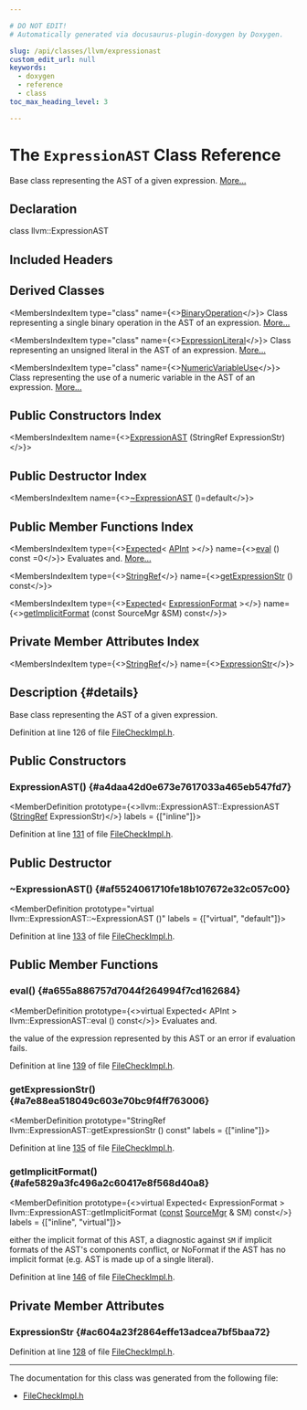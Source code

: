 ```yaml
---

# DO NOT EDIT!
# Automatically generated via docusaurus-plugin-doxygen by Doxygen.

slug: /api/classes/llvm/expressionast
custom_edit_url: null
keywords:
  - doxygen
  - reference
  - class
toc_max_heading_level: 3

---
```





# The `ExpressionAST` Class Reference

<DoxygenPage pluginConfig={pluginConfig}>

Base class representing the AST of a given expression. <a href="#details">More...</a>

## Declaration

<CodeBlock>class llvm::ExpressionAST</CodeBlock>

## Included Headers

<IncludesList>
<IncludesListItem
  filePath="FileCheck/FileCheckImpl.h"
  permalink="/docs/api/files/lib/lib/filecheck/filecheckimpl-h"
  isLocal="true" />
</IncludesList>

## Derived Classes

<MembersIndex>

<MembersIndexItem
  type="class"
  name={<><a href="/docs/api/classes/llvm/binaryoperation">BinaryOperation</a></>}>
Class representing a single binary operation in the AST of an expression. <a href="/docs/api/classes/llvm/binaryoperation/#details">More...</a>
</MembersIndexItem>

<MembersIndexItem
  type="class"
  name={<><a href="/docs/api/classes/llvm/expressionliteral">ExpressionLiteral</a></>}>
Class representing an unsigned literal in the AST of an expression. <a href="/docs/api/classes/llvm/expressionliteral/#details">More...</a>
</MembersIndexItem>

<MembersIndexItem
  type="class"
  name={<><a href="/docs/api/classes/llvm/numericvariableuse">NumericVariableUse</a></>}>
Class representing the use of a numeric variable in the AST of an expression. <a href="/docs/api/classes/llvm/numericvariableuse/#details">More...</a>
</MembersIndexItem>

</MembersIndex>

## Public Constructors Index

<MembersIndex>

<MembersIndexItem
  name={<><a href="#a4daa42d0e673e7617033a465eb547fd7">ExpressionAST</a> (StringRef ExpressionStr)</>}>
</MembersIndexItem>

</MembersIndex>

## Public Destructor Index

<MembersIndex>

<MembersIndexItem
  name={<><a href="#af5524061710fe18b107672e32c057c00">~ExpressionAST</a> ()=default</>}>
</MembersIndexItem>

</MembersIndex>

## Public Member Functions Index

<MembersIndex>

<MembersIndexItem
  type={<><a href="/docs/api/classes/llvm/expected">Expected</a>&lt; <a href="/docs/api/classes/llvm/apint">APInt</a> &gt;</>}
  name={<><a href="#a655a886757d7044f264994f7cd162684">eval</a> () const =0</>}>
Evaluates and. <a href="#a655a886757d7044f264994f7cd162684">More...</a>
</MembersIndexItem>

<MembersIndexItem
  type={<><a href="/docs/api/classes/llvm/stringref">StringRef</a></>}
  name={<><a href="#a7e88ea518049c603e70bc9f4ff763006">getExpressionStr</a> () const</>}>
</MembersIndexItem>

<MembersIndexItem
  type={<><a href="/docs/api/classes/llvm/expected">Expected</a>&lt; <a href="/docs/api/structs/llvm/expressionformat">ExpressionFormat</a> &gt;</>}
  name={<><a href="#afe5829a3fc496a2c60417e8f568d40a8">getImplicitFormat</a> (const SourceMgr &amp;SM) const</>}>
</MembersIndexItem>

</MembersIndex>

## Private Member Attributes Index

<MembersIndex>

<MembersIndexItem
  type={<><a href="/docs/api/classes/llvm/stringref">StringRef</a></>}
  name={<><a href="#ac604a23f2864effe13adcea7bf5baa72">ExpressionStr</a></>}>
</MembersIndexItem>

</MembersIndex>

## Description {#details}

Base class representing the AST of a given expression.

Definition at line 126 of file <a href="/docs/api/files/lib/lib/filecheck/filecheckimpl-h">FileCheckImpl.h</a>.

<SectionDefinition>

## Public Constructors

### ExpressionAST() {#a4daa42d0e673e7617033a465eb547fd7}

<MemberDefinition
  prototype={<>llvm::ExpressionAST::ExpressionAST (<a href="/docs/api/classes/llvm/stringref">StringRef</a> ExpressionStr)</>}
  labels = {["inline"]}>

Definition at line <a href="/docs/api/files/lib/lib/filecheck/filecheckimpl-h/#l00131">131</a> of file <a href="/docs/api/files/lib/lib/filecheck/filecheckimpl-h">FileCheckImpl.h</a>.
</MemberDefinition>

</SectionDefinition>

<SectionDefinition>

## Public Destructor

### ~ExpressionAST() {#af5524061710fe18b107672e32c057c00}

<MemberDefinition
  prototype="virtual llvm::ExpressionAST::~ExpressionAST ()"
  labels = {["virtual", "default"]}>

Definition at line <a href="/docs/api/files/lib/lib/filecheck/filecheckimpl-h/#l00133">133</a> of file <a href="/docs/api/files/lib/lib/filecheck/filecheckimpl-h">FileCheckImpl.h</a>.
</MemberDefinition>

</SectionDefinition>

<SectionDefinition>

## Public Member Functions

### eval() {#a655a886757d7044f264994f7cd162684}

<MemberDefinition
  prototype={<>virtual Expected&lt; APInt &gt; llvm::ExpressionAST::eval () const</>}>
Evaluates and.

<SectionUser title="Returns">
the value of the expression represented by this AST or an error if evaluation fails.
</SectionUser>

Definition at line <a href="/docs/api/files/lib/lib/filecheck/filecheckimpl-h/#l00139">139</a> of file <a href="/docs/api/files/lib/lib/filecheck/filecheckimpl-h">FileCheckImpl.h</a>.
</MemberDefinition>

### getExpressionStr() {#a7e88ea518049c603e70bc9f4ff763006}

<MemberDefinition
  prototype="StringRef llvm::ExpressionAST::getExpressionStr () const"
  labels = {["inline"]}>

Definition at line <a href="/docs/api/files/lib/lib/filecheck/filecheckimpl-h/#l00135">135</a> of file <a href="/docs/api/files/lib/lib/filecheck/filecheckimpl-h">FileCheckImpl.h</a>.
</MemberDefinition>

### getImplicitFormat() {#afe5829a3fc496a2c60417e8f568d40a8}

<MemberDefinition
  prototype={<>virtual Expected&lt; ExpressionFormat &gt; llvm::ExpressionAST::getImplicitFormat (<a href="/docs/api/files/lib/lib/target/lib/target/aarch64/aarch64promoteconstant-cpp/#a90f8350fecae261c25be85d38b451bff">const</a> <a href="/docs/api/classes/llvm/sourcemgr">SourceMgr</a> &amp; SM) const</>}
  labels = {["inline", "virtual"]}>

<SectionUser title="Returns">
either the implicit format of this AST, a diagnostic against <code>SM</code> if implicit formats of the AST&#39;s components conflict, or NoFormat if the AST has no implicit format (e.g. AST is made up of a single literal).
</SectionUser>

Definition at line <a href="/docs/api/files/lib/lib/filecheck/filecheckimpl-h/#l00146">146</a> of file <a href="/docs/api/files/lib/lib/filecheck/filecheckimpl-h">FileCheckImpl.h</a>.
</MemberDefinition>

</SectionDefinition>

<SectionDefinition>

## Private Member Attributes

### ExpressionStr {#ac604a23f2864effe13adcea7bf5baa72}

<MemberDefinition
  prototype="StringRef llvm::ExpressionAST::ExpressionStr">

Definition at line <a href="/docs/api/files/lib/lib/filecheck/filecheckimpl-h/#l00128">128</a> of file <a href="/docs/api/files/lib/lib/filecheck/filecheckimpl-h">FileCheckImpl.h</a>.
</MemberDefinition>

</SectionDefinition>

<hr/>

The documentation for this class was generated from the following file:

<ul>
<li><a href="/docs/api/files/lib/lib/filecheck/filecheckimpl-h">FileCheckImpl.h</a></li>
</ul>

</DoxygenPage>
